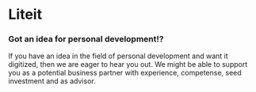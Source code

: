 # Liteit 

### Got an idea for personal development!?
If you have an idea in the field of personal development and want it digitized, then we are eager to hear you out. We might be able to support you as a potential business partner with experience, competense, seed investment and as advisor.
